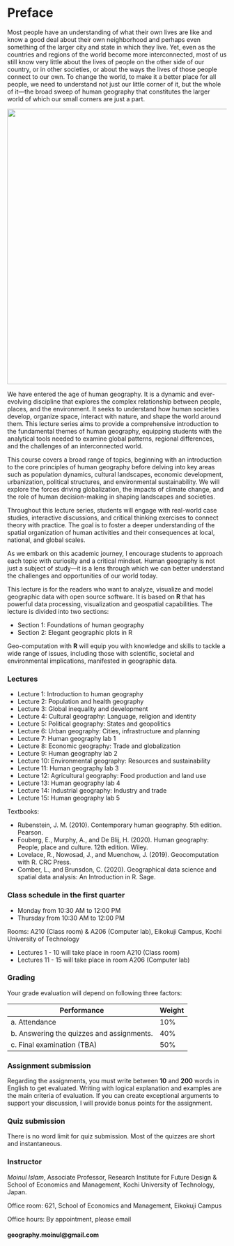 # Preface {.unnumbered}

Most people have an understanding of what their own lives are like and know a good deal about their own neighborhood and perhaps even something of the larger city and state in which they live. Yet, even as the countries and regions of the world become more interconnected, most of us still know very little about the lives of people on the other side of our country, or in other societies, or about the ways the lives of those people connect to our own. To change the world, to make it a better place for all people, we need to understand not just our little corner of it, but the whole of it—the broad sweep of human geography that constitutes the larger world of which our small corners are just a part.

![](cover.jpg){fig-align="center" width="631"}

We have entered the age of human geography. It is a dynamic and ever-evolving discipline that explores the complex relationship between people, places, and the environment. It seeks to understand how human societies develop, organize space, interact with nature, and shape the world around them. This lecture series aims to provide a comprehensive introduction to the fundamental themes of human geography, equipping students with the analytical tools needed to examine global patterns, regional differences, and the challenges of an interconnected world.

This course covers a broad range of topics, beginning with an introduction to the core principles of human geography before delving into key areas such as population dynamics, cultural landscapes, economic development, urbanization, political structures, and environmental sustainability. We will explore the forces driving globalization, the impacts of climate change, and the role of human decision-making in shaping landscapes and societies.

Throughout this lecture series, students will engage with real-world case studies, interactive discussions, and critical thinking exercises to connect theory with practice. The goal is to foster a deeper understanding of the spatial organization of human activities and their consequences at local, national, and global scales.

As we embark on this academic journey, I encourage students to approach each topic with curiosity and a critical mindset. Human geography is not just a subject of study—it is a lens through which we can better understand the challenges and opportunities of our world today.

This lecture is for the readers who want to analyze, visualize and model geographic data with open source software. It is based on **R** that has powerful data processing, visualization and geospatial capabilities. The lecture is divided into two sections:

-   Section 1: Foundations of human geography
-   Section 2: Elegant geographic plots in R

Geo-computation with **R** will equip you with knowledge and skills to tackle a wide range of issues, including those with scientific, societal and environmental implications, manifested in geographic data.

### Lectures

-   Lecture 1: Introduction to human geography
-   Lecture 2: Population and health geography
-   Lecture 3: Global inequality and development
-   Lecture 4: Cultural geography: Language, religion and identity
-   Lecture 5: Political geography: States and geopolitics
-   Lecture 6: Urban geography: Cities, infrastructure and planning
-   Lecture 7: Human geography lab 1
-   Lecture 8: Economic geography: Trade and globalization
-   Lecture 9: Human geography lab 2
-   Lecture 10: Environmental geography: Resources and sustainability
-   Lecture 11: Human geography lab 3
-   Lecture 12: Agricultural geography: Food production and land use
-   Lecture 13: Human geography lab 4
-   Lecture 14: Industrial geography: Industry and trade
-   Lecture 15: Human geography lab 5

Textbooks:

-   Rubenstein, J. M. (2010). Contemporary human geography. 5th edition. Pearson.
-   Fouberg, E., Murphy, A., and De Blij, H. (2020). Human geography: People, place and culture. 12th edition. Wiley.
-   Lovelace, R., Nowosad, J., and Muenchow, J. (2019). Geocomputation with R. CRC Press.
-   Comber, L., and Brunsdon, C. (2020). Geographical data science and spatial data analysis: An Introduction in R. Sage.

### Class schedule in the first quarter

-   Monday from 10:30 AM to 12:00 PM
-   Thursday from 10:30 AM to 12:00 PM

Rooms: A210 (Class room) & A206 (Computer lab), Eikokuji Campus, Kochi University of Technology

-   Lectures 1 - 10 will take place in room A210 (Class room)
-   Lectures 11 - 15 will take place in room A206 (Computer lab)

### Grading

Your grade evaluation will depend on following three factors:

| Performance                                | Weight |
|--------------------------------------------|--------|
| a\. Attendance                             | 10%    |
| b\. Answering the quizzes and assignments. | 40%    |
| c\. Final examination (TBA)                | 50%    |

### Assignment submission

Regarding the assignments, you must write between **10** and **200** words in English to get evaluated. Writing with logical explanation and examples are the main criteria of evaluation. If you can create exceptional arguments to support your discussion, I will provide bonus points for the assignment.

### Quiz submission

There is no word limit for quiz submission. Most of the quizzes are short and instantaneous.

### Instructor

*Moinul Islam*, Associate Professor, Research Institute for Future Design & School of Economics and Management, Kochi University of Technology, Japan.

Office room: 621, School of Economics and Management, Eikokuji Campus

Office hours: By appointment, please email

#### geography.moinul\@gmail.com
